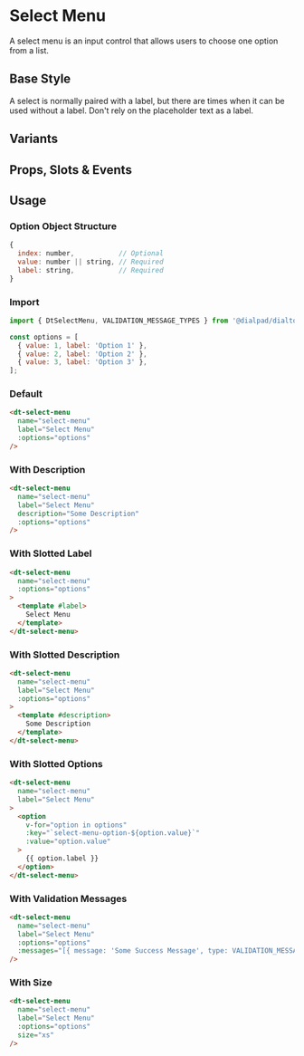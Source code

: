 
# Select Menu

<Subtitle>
  A select menu is an input control that allows users to choose one option from a list.
</Subtitle>

## Base Style

A select is normally paired with a label, but there are times when it can be used without a label. Don't rely on the
placeholder text as a label.

<Canvas>
  <Story id="forms-select-menu--default" />
</Canvas>

## Variants

<Canvas>
  <Story id="forms-select-menu--variants" />
</Canvas>

## Props, Slots & Events

<ArgsTable of={DtSelectMenu} />

## Usage

### Option Object Structure

```js
{
  index: number,           // Optional
  value: number || string, // Required
  label: string,           // Required
}
```

### Import

```js
import { DtSelectMenu, VALIDATION_MESSAGE_TYPES } from '@dialpad/dialtone-vue';

const options = [
  { value: 1, label: 'Option 1' },
  { value: 2, label: 'Option 2' },
  { value: 3, label: 'Option 3' },
];
```

### Default

```html
<dt-select-menu
  name="select-menu"
  label="Select Menu"
  :options="options"
/>
```

### With Description

```html
<dt-select-menu
  name="select-menu"
  label="Select Menu"
  description="Some Description"
  :options="options"
/>
```

### With Slotted Label

```html
<dt-select-menu
  name="select-menu"
  :options="options"
>
  <template #label>
    Select Menu
  </template>
</dt-select-menu>
```

### With Slotted Description

```html
<dt-select-menu
  name="select-menu"
  label="Select Menu"
  :options="options"
>
  <template #description>
    Some Description
  </template>
</dt-select-menu>
```

### With Slotted Options

```html
<dt-select-menu
  name="select-menu"
  label="Select Menu"
>
  <option
    v-for="option in options"
    :key="`select-menu-option-${option.value}`"
    :value="option.value"
  >
    {{ option.label }}
  </option>
</dt-select-menu>
```

### With Validation Messages

```html
<dt-select-menu
  name="select-menu"
  label="Select Menu"
  :options="options"
  :messages="[{ message: 'Some Success Message', type: VALIDATION_MESSAGE_TYPES.SUCCESS }]"
/>
```

### With Size

```html
<dt-select-menu
  name="select-menu"
  label="Select Menu"
  :options="options"
  size="xs"
/>
```
